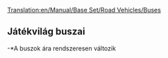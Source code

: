 [[Translation:en/Manual/Base Set/Road Vehicles/Buses]]
{{hu/Manual/Base Set/Road Vehicles/Navbox Közúti járművek}}
{{hu/Manual/Base Set/Road Vehicles/Közúti járművek|name     = MPS királyi busz
  |img      = en/Manual/Base Set/Road Vehicles/Bus-MPS Regal.png
  |price    = £4,920 ($9,840)
  |speed    = 56 km/h (35 mph)
  |annual   = £426 ($852)
  |designed = 1929
  |life     = 12
  |capacity = 31 [[hu/Manual/Base Set/Cargos/Utasok|utas]]
}}
{{hu/Manual/Base Set/Road Vehicles/Közúti járművek|name     = Hereford leopárd busz
  |img      = en/Manual/Base Set/Road Vehicles/Bus-Hereford Leopard.png
  |price    = £5,740 ($11,480) 
  |speed    = 88 km/h (55 mph)
  |annual   = £600 ($1,200)
  |designed = 1964
  |life     = 15
  |capacity = 35 [[hu/Manual/Base Set/Cargos/Utasok|utas]]
}}
{{hu/Manual/Base Set/Road Vehicles/Közúti járművek|name     = Foster busz
  |img      = en/Manual/Base Set/Road Vehicles/Bus-foster.png
  |price    = £6,150 ($12,300) 
  |speed    = 112 km/h (70 mph)
  |annual   = £834 ($1,668)
  |designed = 1986
  |life     = 15
  |capacity = 37 [[hu/Manual/Base Set/Cargos/Utasok|utas]]
}}
{{hu/Manual/Base Set/Road Vehicles/Közúti járművek|name     = Foster MkII szuperbusz
  |img      = en/Manual/Base Set/Road Vehicles/Bus-Foster MkII Superbus.png
  |price    = £6,560 ($13,120) 
  |speed    = 127 km/h (79 mph)
  |annual   = £1,125 ($2,250)
  |designed = 2008
  |life     = 15
  |capacity = 40 [[hu/Manual/Base Set/Cargos/Utasok|utas]]
}}

==Játékvilág buszai==
{{hu/Manual/Base Set/Road Vehicles/Közúti járművek|name     = Cammogó MkI busz
  |img      = en/Manual/Base Set/Road Vehicles/Ploddyphut MkI Bus.png
  |price    = *£4,920 
  |speed    = 56 km/h 
  |annual   = £426 
  |designed = 1945
  |life     = 15
  |capacity = 30 [[hu/Manual/Base Set/Cargos/Utasok|utas]]
}}
{{hu/Manual/Base Set/Road Vehicles/Közúti járművek|name     = Cammogó MkII busz
  |img      = en/Manual/Base Set/Road Vehicles/Ploddyphut MkII Bus.png
  |price    = *£5,740 
  |speed    = 96 km/h 
  |annual   = £804 
  |designed = 1972
  |life     = 15
  |capacity = 35 [[hu/Manual/Base Set/Cargos/Utasok|utas]]
}}
{{hu/Manual/Base Set/Road Vehicles/Közúti járművek|name     = Cammogó MkIII busz
  |img      = en/Manual/Base Set/Road Vehicles/Ploddyphut MkIII Bus.png
  |price    = *£6,560
  |speed    = 120 km/h 
  |annual   = £1,125 
  |designed = 2010
  |life     = 15
  |capacity = 38 [[hu/Manual/Base Set/Cargos/Utasok|utas]]
}}
-*A buszok ára rendszeresen változik